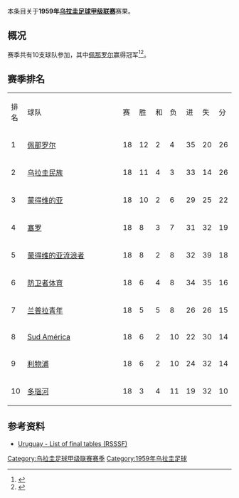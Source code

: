 本条目关于'''1959年[[乌拉圭足球甲级联赛|乌拉圭足球甲级联赛]]'''赛果。

==概况==
赛季共有10支球队参加，其中[[佩那罗尔足球俱乐部|佩那罗尔]]赢得冠军<ref>{{Cite web |url=http://www.campeoesdofutebol.com.br/uruguai.html |title=Campeoesdofutebol.com.br |accessdate=2017-08-25 |archive-date=2017-08-25 |archive-url=https://web.archive.org/web/20170825064212/http://www.campeoesdofutebol.com.br/uruguai.html |dead-url=no }}</ref><ref>{{Cite web |url=http://www.sobrefutbol.com/torneos/torneo_uruguayo.htm |title=Sobrefutbol.com |accessdate=2017-08-25 |archive-date=2017-08-25 |archive-url=https://web.archive.org/web/20170825063006/http://www.sobrefutbol.com/torneos/torneo_uruguayo.htm |dead-url=no }}</ref>。

==赛季排名==
{| class="wikitable" style="text-align:center;"
|排名||style="width:15em"|球队||赛||胜||和||负||进||失||分
|-
|1||align="left"|[[佩那罗尔足球俱乐部|佩那罗尔]]||18||12||2||4||35||20||26
|-
|2||align="left"|[[民族足球俱乐部|乌拉圭民族]]||18||11||4||3||33||14||26
|-
|3||align="left"|[[蒙得维的亚竞赛俱乐部|蒙得维的亚]]||18||10||2||6||29||25||22
|-
|4||align="left"|[[塞罗竞技俱乐部|塞罗]]||18||8||3||7||31||32||19
|-
|5||align="left"|[[蒙得维的亚流浪者足球俱乐部|蒙得维的亚流浪者]]||18||8||2||8||32||39||18
|-
|6||align="left"|[[防卫者体育|防卫者体育]]||18||6||4||8||34||35||16
|-
|7||align="left"|[[兰普拉青年|兰普拉青年]]||18||5||5||8||26||26||15
|-
|8||align="left"|[[Sud_América|Sud América]]||18||6||2||10||22||30||14
|-
|9||align="left"|[[利物浦足球俱乐部_(乌拉圭)|利物浦]]||18||6||2||10||24||32||14
|-
|10||align="left"|[[多瑙河足球俱乐部|多瑙河]]||18||3||4||11||19||32||10
|}

==参考资料==
{{reflist}}

*[http://www.rsssf.com/tablesu/uruhist.html Uruguay - List of final tables (RSSSF)]{{Wayback|url=http://www.rsssf.com/tablesu/uruhist.html |date=20100102114932 }}

{{Primera División Uruguaya seasons}}


[[Category:乌拉圭足球甲级联赛赛季|Category:乌拉圭足球甲级联赛赛季]]
[[Category:1959年乌拉圭足球|Category:1959年乌拉圭足球]]